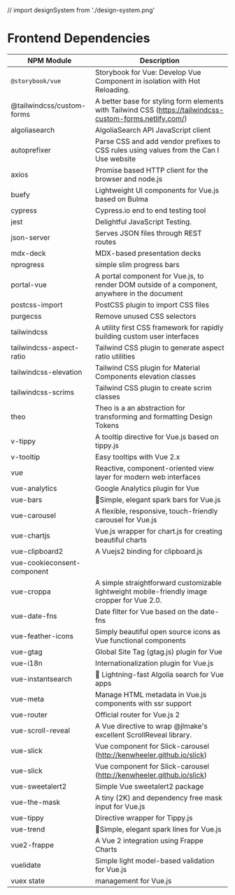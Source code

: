 // import designSystem from './design-system.png'

<Meta title="Dependencies" />

# Frontend Dependencies

<!--https://www.npmjs.com/package/
https://www.npmjs.com/search?q=-->
|NPM Module| Description|
|---|---|
|`@storybook/vue`| Storybook for Vue: Develop Vue Component in isolation with Hot Reloading.|
|@tailwindcss/custom-forms |A better base for styling form elements with Tailwind CSS (https://tailwindcss-custom-forms.netlify.com/)|
|algoliasearch| AlgoliaSearch API JavaScript client|
|autoprefixer| Parse CSS and add vendor prefixes to CSS rules using values from the Can I Use website|
|axios| Promise based HTTP client for the browser and node.js|
|buefy| Lightweight UI components for Vue.js based on Bulma|
|cypress| Cypress.io end to end testing tool|
|jest| Delightful JavaScript Testing.|
|json-server| Serves JSON files through REST routes|
|mdx-deck| MDX-based presentation decks|
|nprogress| simple slim progress bars|
|portal-vue| A portal component for Vue.js, to render DOM outside of a component, anywhere in the document|
|postcss-import| PostCSS plugin to import CSS files|
|purgecss| Remove unused CSS selectors|
|tailwindcss| A utility first CSS framework for rapidly building custom user interfaces|
|tailwindcss-aspect-ratio |Tailwind CSS plugin to generate aspect ratio utilities|
|tailwindcss-elevation| Tailwind CSS plugin for Material Components elevation classes|
|tailwindcss-scrims| Tailwind CSS plugin to create scrim classes|
|theo| Theo is a an abstraction for transforming and formatting Design Tokens|
|v-tippy| A tooltip directive for Vue.js based on tippy.js|
|v-tooltip| Easy tooltips with Vue 2.x|
|vue| Reactive, component-oriented view layer for modern web interfaces|
|vue-analytics| Google Analytics plugin for Vue|
|vue-bars| 🌈Simple, elegant spark bars for Vue.js|
|vue-carousel| A flexible, responsive, touch-friendly carousel for Vue.js|
|vue-chartjs| Vue.js wrapper for chart.js for creating beautiful charts|
|vue-clipboard2| A Vuejs2 binding for clipboard.js|
|vue-cookieconsent-component ||
|vue-croppa| A simple straightforward customizable lightweight mobile-friendly image cropper for Vue 2.0.|
|vue-date-fns| Date filter for Vue based on the date-fns|
|vue-feather-icons| Simply beautiful open source icons as Vue functional components|
|vue-gtag| Global Site Tag (gtag.js) plugin for Vue|
|vue-i18n| Internationalization plugin for Vue.js|
|vue-instantsearch| 👀 Lightning-fast Algolia search for Vue apps|
|vue-meta| Manage HTML metadata in Vue.js components with ssr support|
|vue-router| Official router for Vue.js 2|
|vue-scroll-reveal| A Vue directive to wrap @jlmake's excellent ScrollReveal library.|
|vue-slick| Vue component for Slick-carousel (http://kenwheeler.github.io/slick)|
|vue-slick| Vue component for Slick-carousel (http://kenwheeler.github.io/slick)|
|vue-sweetalert2| Simple Vue sweetalert2 package|
|vue-the-mask| A tiny (2K) and dependency free mask input for Vue.js|
|vue-tippy| Directive wrapper for Tippy.js|
|vue-trend| 🌈Simple, elegant spark lines for Vue.js|
|vue2-frappe| A Vue 2 integration using Frappe Charts|
|vuelidate| Simple light model-based validation for Vue.js|
|vuex state| management for Vue.js|